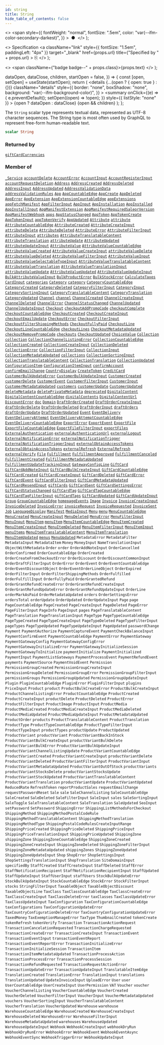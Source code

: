 ```yaml
---
id: string
title: String
hide_table_of_contents: false
---
```


  <>
    <span
      style={{
        fontWeight: "normal",
        fontSize: ".5em",
        color: "var(--ifm-color-secondary-darkest)",
      }}
    >
      &nbsp;●&nbsp;
    </span>
  </>
);

  <>
    Specification
    <a
      className="link"
      style={{ fontSize: "1.5em", paddingLeft: "4px" }}
      target="\_blank"
      href={props.url}
      title={"Specified by " + props.url}
    >
      ⎘
    </a>
  </>
);

  <>
    <span className={"badge badge--" + props.class}>{props.text}</span>
  </>
);


  dataOpen,
  dataClose,
  children,
  startOpen = false,
}) => {
  const [open, setOpen] = useState(startOpen);
  return (
    <details
      {...(open ? { open: true } : {})}
      className="details"
      style={{
        border: "none",
        boxShadow: "none",
        background: "var(--ifm-background-color)",
      }}
    >
      <summary
        onClick={(e) => {
          e.preventDefault();
          setOpen((open) => !open);
        }}
        style={{ listStyle: "none" }}
      >
        {open ? dataOpen : dataClose}
      </summary>
      {open && children}
    </details>
  );
};

The `String` scalar type represents textual data, represented as UTF-8 character sequences. The String type is most often used by GraphQL to represent free-form human-readable text.

```graphql
scalar String
```

### Returned by

[`giftCardCurrencies`](../../../api-reference/gift-cards/queries/gift-card-currencies) <Badge class="secondary" text="query"/>

### Member of

[`_Service`](../../../api-reference/miscellaneous/objects/service) <Badge class="secondary" text="object"/><Bullet />[`accountDelete`](../../../api-reference/users/mutations/account-delete) <Badge class="secondary" text="mutation"/><Bullet />[`AccountError`](../../../api-reference/users/objects/account-error) <Badge class="secondary" text="object"/><Bullet />[`AccountInput`](../../../api-reference/users/inputs/account-input) <Badge class="secondary" text="input"/><Bullet />[`AccountRegisterInput`](../../../api-reference/users/inputs/account-register-input) <Badge class="secondary" text="input"/><Bullet />[`accountRequestDeletion`](../../../api-reference/users/mutations/account-request-deletion) <Badge class="secondary" text="mutation"/><Bullet />[`Address`](../../../api-reference/users/objects/address) <Badge class="secondary" text="object"/><Bullet />[`AddressCreated`](../../../api-reference/users/objects/address-created) <Badge class="secondary" text="object"/><Bullet />[`AddressDeleted`](../../../api-reference/users/objects/address-deleted) <Badge class="secondary" text="object"/><Bullet />[`AddressInput`](../../../api-reference/miscellaneous/inputs/address-input) <Badge class="secondary" text="input"/><Bullet />[`AddressUpdated`](../../../api-reference/users/objects/address-updated) <Badge class="secondary" text="object"/><Bullet />[`AddressValidationData`](../../../api-reference/users/objects/address-validation-data) <Badge class="secondary" text="object"/><Bullet />[`addressValidationRules`](../../../api-reference/users/queries/address-validation-rules) <Badge class="secondary" text="query"/><Bullet />[`App`](../../../api-reference/apps/objects/app) <Badge class="secondary" text="object"/><Bullet />[`AppCountableEdge`](../../../api-reference/apps/objects/app-countable-edge) <Badge class="secondary" text="object"/><Bullet />[`AppCreate`](../../../api-reference/apps/objects/app-create) <Badge class="secondary" text="object"/><Bullet />[`AppDeleted`](../../../api-reference/apps/objects/app-deleted) <Badge class="secondary" text="object"/><Bullet />[`AppError`](../../../api-reference/apps/objects/app-error) <Badge class="secondary" text="object"/><Bullet />[`AppExtension`](../../../api-reference/apps/objects/app-extension) <Badge class="secondary" text="object"/><Bullet />[`AppExtensionCountableEdge`](../../../api-reference/apps/objects/app-extension-countable-edge) <Badge class="secondary" text="object"/><Bullet />[`appExtensions`](../../../api-reference/apps/queries/app-extensions) <Badge class="secondary" text="query"/><Bullet />[`appFetchManifest`](../../../api-reference/apps/mutations/app-fetch-manifest) <Badge class="secondary" text="mutation"/><Bullet />[`AppFilterInput`](../../../api-reference/apps/inputs/app-filter-input) <Badge class="secondary" text="input"/><Bullet />[`AppInput`](../../../api-reference/apps/inputs/app-input) <Badge class="secondary" text="input"/><Bullet />[`AppInstallation`](../../../api-reference/apps/objects/app-installation) <Badge class="secondary" text="object"/><Bullet />[`AppInstalled`](../../../api-reference/apps/objects/app-installed) <Badge class="secondary" text="object"/><Bullet />[`AppInstallInput`](../../../api-reference/apps/inputs/app-install-input) <Badge class="secondary" text="input"/><Bullet />[`AppManifestExtension`](../../../api-reference/apps/objects/app-manifest-extension) <Badge class="secondary" text="object"/><Bullet />[`AppManifestRequiredSaleorVersion`](../../../api-reference/apps/objects/app-manifest-required-saleor-version) <Badge class="secondary" text="object"/><Bullet />[`AppManifestWebhook`](../../../api-reference/apps/objects/app-manifest-webhook) <Badge class="secondary" text="object"/><Bullet />[`apps`](../../../api-reference/apps/queries/apps) <Badge class="secondary" text="query"/><Bullet />[`AppStatusChanged`](../../../api-reference/apps/objects/app-status-changed) <Badge class="secondary" text="object"/><Bullet />[`AppToken`](../../../api-reference/apps/objects/app-token) <Badge class="secondary" text="object"/><Bullet />[`AppTokenCreate`](../../../api-reference/apps/objects/app-token-create) <Badge class="secondary" text="object"/><Bullet />[`AppTokenInput`](../../../api-reference/apps/inputs/app-token-input) <Badge class="secondary" text="input"/><Bullet />[`appTokenVerify`](../../../api-reference/apps/mutations/app-token-verify) <Badge class="secondary" text="mutation"/><Bullet />[`AppUpdated`](../../../api-reference/apps/objects/app-updated) <Badge class="secondary" text="object"/><Bullet />[`Attribute`](../../../api-reference/attributes/objects/attribute) <Badge class="secondary" text="object"/><Bullet />[`attribute`](../../../api-reference/attributes/queries/attribute) <Badge class="secondary" text="query"/><Bullet />[`AttributeCountableEdge`](../../../api-reference/attributes/objects/attribute-countable-edge) <Badge class="secondary" text="object"/><Bullet />[`AttributeCreated`](../../../api-reference/attributes/objects/attribute-created) <Badge class="secondary" text="object"/><Bullet />[`AttributeCreateInput`](../../../api-reference/attributes/inputs/attribute-create-input) <Badge class="secondary" text="input"/><Bullet />[`attributeDelete`](../../../api-reference/attributes/mutations/attribute-delete) <Badge class="secondary" text="mutation"/><Bullet />[`AttributeDeleted`](../../../api-reference/attributes/objects/attribute-deleted) <Badge class="secondary" text="object"/><Bullet />[`AttributeError`](../../../api-reference/attributes/objects/attribute-error) <Badge class="secondary" text="object"/><Bullet />[`AttributeFilterInput`](../../../api-reference/attributes/inputs/attribute-filter-input) <Badge class="secondary" text="input"/><Bullet />[`AttributeInput`](../../../api-reference/attributes/inputs/attribute-input) <Badge class="secondary" text="input"/><Bullet />[`attributes`](../../../api-reference/attributes/queries/attributes) <Badge class="secondary" text="query"/><Bullet />[`AttributeTranslatableContent`](../../../api-reference/attributes/objects/attribute-translatable-content) <Badge class="secondary" text="object"/><Bullet />[`AttributeTranslation`](../../../api-reference/attributes/objects/attribute-translation) <Badge class="secondary" text="object"/><Bullet />[`attributeUpdate`](../../../api-reference/attributes/mutations/attribute-update) <Badge class="secondary" text="mutation"/><Bullet />[`AttributeUpdated`](../../../api-reference/attributes/objects/attribute-updated) <Badge class="secondary" text="object"/><Bullet />[`AttributeUpdateInput`](../../../api-reference/attributes/inputs/attribute-update-input) <Badge class="secondary" text="input"/><Bullet />[`AttributeValue`](../../../api-reference/attributes/objects/attribute-value) <Badge class="secondary" text="object"/><Bullet />[`AttributeValueCountableEdge`](../../../api-reference/attributes/objects/attribute-value-countable-edge) <Badge class="secondary" text="object"/><Bullet />[`AttributeValueCreated`](../../../api-reference/attributes/objects/attribute-value-created) <Badge class="secondary" text="object"/><Bullet />[`AttributeValueCreateInput`](../../../api-reference/attributes/inputs/attribute-value-create-input) <Badge class="secondary" text="input"/><Bullet />[`attributeValueDelete`](../../../api-reference/attributes/mutations/attribute-value-delete) <Badge class="secondary" text="mutation"/><Bullet />[`AttributeValueDeleted`](../../../api-reference/attributes/objects/attribute-value-deleted) <Badge class="secondary" text="object"/><Bullet />[`AttributeValueFilterInput`](../../../api-reference/attributes/inputs/attribute-value-filter-input) <Badge class="secondary" text="input"/><Bullet />[`AttributeValueInput`](../../../api-reference/attributes/inputs/attribute-value-input) <Badge class="secondary" text="input"/><Bullet />[`AttributeValueSelectableTypeInput`](../../../api-reference/attributes/inputs/attribute-value-selectable-type-input) <Badge class="secondary" text="input"/><Bullet />[`AttributeValueTranslatableContent`](../../../api-reference/attributes/objects/attribute-value-translatable-content) <Badge class="secondary" text="object"/><Bullet />[`AttributeValueTranslation`](../../../api-reference/attributes/objects/attribute-value-translation) <Badge class="secondary" text="object"/><Bullet />[`AttributeValueTranslationInput`](../../../api-reference/miscellaneous/inputs/attribute-value-translation-input) <Badge class="secondary" text="input"/><Bullet />[`attributeValueUpdate`](../../../api-reference/attributes/mutations/attribute-value-update) <Badge class="secondary" text="mutation"/><Bullet />[`AttributeValueUpdated`](../../../api-reference/attributes/objects/attribute-value-updated) <Badge class="secondary" text="object"/><Bullet />[`AttributeValueUpdateInput`](../../../api-reference/attributes/inputs/attribute-value-update-input) <Badge class="secondary" text="input"/><Bullet />[`BulkAttributeValueInput`](../../../api-reference/products/inputs/bulk-attribute-value-input) <Badge class="secondary" text="input"/><Bullet />[`BulkProductError`](../../../api-reference/products/objects/bulk-product-error) <Badge class="secondary" text="object"/><Bullet />[`BulkStockError`](../../../api-reference/products/objects/bulk-stock-error) <Badge class="secondary" text="object"/><Bullet />[`CalculateTaxes`](../../../api-reference/taxes/objects/calculate-taxes) <Badge class="secondary" text="object"/><Bullet />[`CardInput`](../../../api-reference/miscellaneous/inputs/card-input) <Badge class="secondary" text="input"/><Bullet />[`categories`](../../../api-reference/products/queries/categories) <Badge class="secondary" text="query"/><Bullet />[`Category`](../../../api-reference/products/objects/category) <Badge class="secondary" text="object"/><Bullet />[`category`](../../../api-reference/products/queries/category) <Badge class="secondary" text="query"/><Bullet />[`CategoryCountableEdge`](../../../api-reference/products/objects/category-countable-edge) <Badge class="secondary" text="object"/><Bullet />[`CategoryCreated`](../../../api-reference/products/objects/category-created) <Badge class="secondary" text="object"/><Bullet />[`CategoryDeleted`](../../../api-reference/products/objects/category-deleted) <Badge class="secondary" text="object"/><Bullet />[`CategoryFilterInput`](../../../api-reference/products/inputs/category-filter-input) <Badge class="secondary" text="input"/><Bullet />[`CategoryInput`](../../../api-reference/products/inputs/category-input) <Badge class="secondary" text="input"/><Bullet />[`CategorySortingInput`](../../../api-reference/products/inputs/category-sorting-input) <Badge class="secondary" text="input"/><Bullet />[`CategoryTranslatableContent`](../../../api-reference/products/objects/category-translatable-content) <Badge class="secondary" text="object"/><Bullet />[`CategoryTranslation`](../../../api-reference/products/objects/category-translation) <Badge class="secondary" text="object"/><Bullet />[`CategoryUpdated`](../../../api-reference/products/objects/category-updated) <Badge class="secondary" text="object"/><Bullet />[`Channel`](../../../api-reference/channels/objects/channel) <Badge class="secondary" text="object"/><Bullet />[`channel`](../../../api-reference/channels/queries/channel) <Badge class="secondary" text="query"/><Bullet />[`ChannelCreated`](../../../api-reference/channels/objects/channel-created) <Badge class="secondary" text="object"/><Bullet />[`ChannelCreateInput`](../../../api-reference/channels/inputs/channel-create-input) <Badge class="secondary" text="input"/><Bullet />[`ChannelDeleted`](../../../api-reference/channels/objects/channel-deleted) <Badge class="secondary" text="object"/><Bullet />[`ChannelError`](../../../api-reference/channels/objects/channel-error) <Badge class="secondary" text="object"/><Bullet />[`ChannelStatusChanged`](../../../api-reference/channels/objects/channel-status-changed) <Badge class="secondary" text="object"/><Bullet />[`ChannelUpdated`](../../../api-reference/channels/objects/channel-updated) <Badge class="secondary" text="object"/><Bullet />[`ChannelUpdateInput`](../../../api-reference/channels/inputs/channel-update-input) <Badge class="secondary" text="input"/><Bullet />[`Checkout`](../../../api-reference/checkout/objects/checkout) <Badge class="secondary" text="object"/><Bullet />[`checkoutAddPromoCode`](../../../api-reference/checkout/mutations/checkout-add-promo-code) <Badge class="secondary" text="mutation"/><Bullet />[`checkoutComplete`](../../../api-reference/checkout/mutations/checkout-complete) <Badge class="secondary" text="mutation"/><Bullet />[`CheckoutCountableEdge`](../../../api-reference/checkout/objects/checkout-countable-edge) <Badge class="secondary" text="object"/><Bullet />[`CheckoutCreated`](../../../api-reference/checkout/objects/checkout-created) <Badge class="secondary" text="object"/><Bullet />[`CheckoutCreateInput`](../../../api-reference/checkout/inputs/checkout-create-input) <Badge class="secondary" text="input"/><Bullet />[`checkoutEmailUpdate`](../../../api-reference/checkout/mutations/checkout-email-update) <Badge class="secondary" text="mutation"/><Bullet />[`CheckoutError`](../../../api-reference/checkout/objects/checkout-error) <Badge class="secondary" text="object"/><Bullet />[`CheckoutFilterInput`](../../../api-reference/checkout/inputs/checkout-filter-input) <Badge class="secondary" text="input"/><Bullet />[`CheckoutFilterShippingMethods`](../../../api-reference/checkout/objects/checkout-filter-shipping-methods) <Badge class="secondary" text="object"/><Bullet />[`CheckoutFullyPaid`](../../../api-reference/checkout/objects/checkout-fully-paid) <Badge class="secondary" text="object"/><Bullet />[`CheckoutLine`](../../../api-reference/checkout/objects/checkout-line) <Badge class="secondary" text="object"/><Bullet />[`CheckoutLineCountableEdge`](../../../api-reference/checkout/objects/checkout-line-countable-edge) <Badge class="secondary" text="object"/><Bullet />[`checkoutLines`](../../../api-reference/checkout/queries/checkout-lines) <Badge class="secondary" text="query"/><Bullet />[`CheckoutMetadataUpdated`](../../../api-reference/checkout/objects/checkout-metadata-updated) <Badge class="secondary" text="object"/><Bullet />[`checkoutRemovePromoCode`](../../../api-reference/checkout/mutations/checkout-remove-promo-code) <Badge class="secondary" text="mutation"/><Bullet />[`checkouts`](../../../api-reference/checkout/queries/checkouts) <Badge class="secondary" text="query"/><Bullet />[`CheckoutUpdated`](../../../api-reference/checkout/objects/checkout-updated) <Badge class="secondary" text="object"/><Bullet />[`ChoiceValue`](../../../api-reference/miscellaneous/objects/choice-value) <Badge class="secondary" text="object"/><Bullet />[`Collection`](../../../api-reference/products/objects/collection) <Badge class="secondary" text="object"/><Bullet />[`collection`](../../../api-reference/products/queries/collection) <Badge class="secondary" text="query"/><Bullet />[`CollectionChannelListingError`](../../../api-reference/products/objects/collection-channel-listing-error) <Badge class="secondary" text="object"/><Bullet />[`CollectionCountableEdge`](../../../api-reference/products/objects/collection-countable-edge) <Badge class="secondary" text="object"/><Bullet />[`CollectionCreated`](../../../api-reference/products/objects/collection-created) <Badge class="secondary" text="object"/><Bullet />[`CollectionCreateInput`](../../../api-reference/products/inputs/collection-create-input) <Badge class="secondary" text="input"/><Bullet />[`CollectionDeleted`](../../../api-reference/products/objects/collection-deleted) <Badge class="secondary" text="object"/><Bullet />[`CollectionError`](../../../api-reference/products/objects/collection-error) <Badge class="secondary" text="object"/><Bullet />[`CollectionFilterInput`](../../../api-reference/products/inputs/collection-filter-input) <Badge class="secondary" text="input"/><Bullet />[`CollectionInput`](../../../api-reference/products/inputs/collection-input) <Badge class="secondary" text="input"/><Bullet />[`CollectionMetadataUpdated`](../../../api-reference/products/objects/collection-metadata-updated) <Badge class="secondary" text="object"/><Bullet />[`collections`](../../../api-reference/products/queries/collections) <Badge class="secondary" text="query"/><Bullet />[`CollectionSortingInput`](../../../api-reference/products/inputs/collection-sorting-input) <Badge class="secondary" text="input"/><Bullet />[`CollectionTranslatableContent`](../../../api-reference/products/objects/collection-translatable-content) <Badge class="secondary" text="object"/><Bullet />[`CollectionTranslation`](../../../api-reference/products/objects/collection-translation) <Badge class="secondary" text="object"/><Bullet />[`CollectionUpdated`](../../../api-reference/products/objects/collection-updated) <Badge class="secondary" text="object"/><Bullet />[`ConfigurationItem`](../../../api-reference/miscellaneous/objects/configuration-item) <Badge class="secondary" text="object"/><Bullet />[`ConfigurationItemInput`](../../../api-reference/miscellaneous/inputs/configuration-item-input) <Badge class="secondary" text="input"/><Bullet />[`confirmAccount`](../../../api-reference/users/mutations/confirm-account) <Badge class="secondary" text="mutation"/><Bullet />[`confirmEmailChange`](../../../api-reference/users/mutations/confirm-email-change) <Badge class="secondary" text="mutation"/><Bullet />[`CountryDisplay`](../../../api-reference/miscellaneous/objects/country-display) <Badge class="secondary" text="object"/><Bullet />[`CreateToken`](../../../api-reference/authentication/objects/create-token) <Badge class="secondary" text="object"/><Bullet />[`CreditCard`](../../../api-reference/payments/objects/credit-card) <Badge class="secondary" text="object"/><Bullet />[`CustomerBulkUpdateError`](../../../api-reference/users/objects/customer-bulk-update-error) <Badge class="secondary" text="object"/><Bullet />[`CustomerBulkUpdateInput`](../../../api-reference/users/inputs/customer-bulk-update-input) <Badge class="secondary" text="input"/><Bullet />[`CustomerCreated`](../../../api-reference/users/objects/customer-created) <Badge class="secondary" text="object"/><Bullet />[`customerDelete`](../../../api-reference/users/mutations/customer-delete) <Badge class="secondary" text="mutation"/><Bullet />[`CustomerEvent`](../../../api-reference/users/objects/customer-event) <Badge class="secondary" text="object"/><Bullet />[`CustomerFilterInput`](../../../api-reference/users/inputs/customer-filter-input) <Badge class="secondary" text="input"/><Bullet />[`CustomerInput`](../../../api-reference/users/inputs/customer-input) <Badge class="secondary" text="input"/><Bullet />[`CustomerMetadataUpdated`](../../../api-reference/users/objects/customer-metadata-updated) <Badge class="secondary" text="object"/><Bullet />[`customers`](../../../api-reference/users/queries/customers) <Badge class="secondary" text="query"/><Bullet />[`customerUpdate`](../../../api-reference/users/mutations/customer-update) <Badge class="secondary" text="mutation"/><Bullet />[`CustomerUpdated`](../../../api-reference/users/objects/customer-updated) <Badge class="secondary" text="object"/><Bullet />[`deleteMetadata`](../../../api-reference/miscellaneous/mutations/delete-metadata) <Badge class="secondary" text="mutation"/><Bullet />[`deletePrivateMetadata`](../../../api-reference/miscellaneous/mutations/delete-private-metadata) <Badge class="secondary" text="mutation"/><Bullet />[`deprecated`](../../../api-reference/miscellaneous/directives/deprecated) <Badge class="secondary" text="directive"/><Bullet />[`DigitalContent`](../../../api-reference/products/objects/digital-content) <Badge class="secondary" text="object"/><Bullet />[`DigitalContentCountableEdge`](../../../api-reference/products/objects/digital-content-countable-edge) <Badge class="secondary" text="object"/><Bullet />[`digitalContents`](../../../api-reference/products/queries/digital-contents) <Badge class="secondary" text="query"/><Bullet />[`DigitalContentUrl`](../../../api-reference/products/objects/digital-content-url) <Badge class="secondary" text="object"/><Bullet />[`DiscountError`](../../../api-reference/discounts/objects/discount-error) <Badge class="secondary" text="object"/><Bullet />[`doc`](../../../api-reference/miscellaneous/directives/doc) <Badge class="secondary" text="directive"/><Bullet />[`Domain`](../../../api-reference/miscellaneous/objects/domain) <Badge class="secondary" text="object"/><Bullet />[`DraftOrderCreated`](../../../api-reference/orders/objects/draft-order-created) <Badge class="secondary" text="object"/><Bullet />[`DraftOrderCreateInput`](../../../api-reference/orders/inputs/draft-order-create-input) <Badge class="secondary" text="input"/><Bullet />[`draftOrderDelete`](../../../api-reference/orders/mutations/draft-order-delete) <Badge class="secondary" text="mutation"/><Bullet />[`DraftOrderDeleted`](../../../api-reference/orders/objects/draft-order-deleted) <Badge class="secondary" text="object"/><Bullet />[`DraftOrderInput`](../../../api-reference/orders/inputs/draft-order-input) <Badge class="secondary" text="input"/><Bullet />[`draftOrders`](../../../api-reference/orders/queries/draft-orders) <Badge class="secondary" text="query"/><Bullet />[`draftOrderUpdate`](../../../api-reference/orders/mutations/draft-order-update) <Badge class="secondary" text="mutation"/><Bullet />[`DraftOrderUpdated`](../../../api-reference/orders/objects/draft-order-updated) <Badge class="secondary" text="object"/><Bullet />[`Event`](../../../api-reference/miscellaneous/interfaces/event) <Badge class="secondary" text="interface"/><Bullet />[`EventDelivery`](../../../api-reference/miscellaneous/objects/event-delivery) <Badge class="secondary" text="object"/><Bullet />[`EventDeliveryAttempt`](../../../api-reference/webhooks/objects/event-delivery-attempt) <Badge class="secondary" text="object"/><Bullet />[`EventDeliveryAttemptCountableEdge`](../../../api-reference/miscellaneous/objects/event-delivery-attempt-countable-edge) <Badge class="secondary" text="object"/><Bullet />[`EventDeliveryCountableEdge`](../../../api-reference/miscellaneous/objects/event-delivery-countable-edge) <Badge class="secondary" text="object"/><Bullet />[`ExportError`](../../../api-reference/miscellaneous/objects/export-error) <Badge class="secondary" text="object"/><Bullet />[`ExportEvent`](../../../api-reference/miscellaneous/objects/export-event) <Badge class="secondary" text="object"/><Bullet />[`ExportFile`](../../../api-reference/miscellaneous/objects/export-file) <Badge class="secondary" text="object"/><Bullet />[`ExportFileCountableEdge`](../../../api-reference/miscellaneous/objects/export-file-countable-edge) <Badge class="secondary" text="object"/><Bullet />[`ExportFileFilterInput`](../../../api-reference/miscellaneous/inputs/export-file-filter-input) <Badge class="secondary" text="input"/><Bullet />[`exportFiles`](../../../api-reference/miscellaneous/queries/export-files) <Badge class="secondary" text="query"/><Bullet />[`ExternalAuthentication`](../../../api-reference/authentication/objects/external-authentication) <Badge class="secondary" text="object"/><Bullet />[`externalAuthenticationUrl`](../../../api-reference/authentication/mutations/external-authentication-url) <Badge class="secondary" text="mutation"/><Bullet />[`externalLogout`](../../../api-reference/authentication/mutations/external-logout) <Badge class="secondary" text="mutation"/><Bullet />[`ExternalNotificationError`](../../../api-reference/miscellaneous/objects/external-notification-error) <Badge class="secondary" text="object"/><Bullet />[`externalNotificationTrigger`](../../../api-reference/miscellaneous/mutations/external-notification-trigger) <Badge class="secondary" text="mutation"/><Bullet />[`ExternalNotificationTriggerInput`](../../../api-reference/miscellaneous/inputs/external-notification-trigger-input) <Badge class="secondary" text="input"/><Bullet />[`externalObtainAccessTokens`](../../../api-reference/authentication/mutations/external-obtain-access-tokens) <Badge class="secondary" text="mutation"/><Bullet />[`ExternalObtainAccessTokens`](../../../api-reference/authentication/objects/external-obtain-access-tokens) <Badge class="secondary" text="object"/><Bullet />[`externalRefresh`](../../../api-reference/authentication/mutations/external-refresh) <Badge class="secondary" text="mutation"/><Bullet />[`ExternalRefresh`](../../../api-reference/authentication/objects/external-refresh) <Badge class="secondary" text="object"/><Bullet />[`externalVerify`](../../../api-reference/authentication/mutations/external-verify) <Badge class="secondary" text="mutation"/><Bullet />[`File`](../../../api-reference/miscellaneous/objects/file) <Badge class="secondary" text="object"/><Bullet />[`Fulfillment`](../../../api-reference/orders/objects/fulfillment) <Badge class="secondary" text="object"/><Bullet />[`FulfillmentApproved`](../../../api-reference/orders/objects/fulfillment-approved) <Badge class="secondary" text="object"/><Bullet />[`FulfillmentCanceled`](../../../api-reference/orders/objects/fulfillment-canceled) <Badge class="secondary" text="object"/><Bullet />[`FulfillmentCreated`](../../../api-reference/orders/objects/fulfillment-created) <Badge class="secondary" text="object"/><Bullet />[`FulfillmentMetadataUpdated`](../../../api-reference/orders/objects/fulfillment-metadata-updated) <Badge class="secondary" text="object"/><Bullet />[`FulfillmentUpdateTrackingInput`](../../../api-reference/orders/inputs/fulfillment-update-tracking-input) <Badge class="secondary" text="input"/><Bullet />[`GatewayConfigLine`](../../../api-reference/payments/objects/gateway-config-line) <Badge class="secondary" text="object"/><Bullet />[`GiftCard`](../../../api-reference/gift-cards/objects/gift-card) <Badge class="secondary" text="object"/><Bullet />[`GiftCardAddNoteInput`](../../../api-reference/gift-cards/inputs/gift-card-add-note-input) <Badge class="secondary" text="input"/><Bullet />[`GiftCardBulkCreateInput`](../../../api-reference/gift-cards/inputs/gift-card-bulk-create-input) <Badge class="secondary" text="input"/><Bullet />[`GiftCardCountableEdge`](../../../api-reference/gift-cards/objects/gift-card-countable-edge) <Badge class="secondary" text="object"/><Bullet />[`GiftCardCreated`](../../../api-reference/gift-cards/objects/gift-card-created) <Badge class="secondary" text="object"/><Bullet />[`GiftCardCreateInput`](../../../api-reference/gift-cards/inputs/gift-card-create-input) <Badge class="secondary" text="input"/><Bullet />[`GiftCardDeleted`](../../../api-reference/gift-cards/objects/gift-card-deleted) <Badge class="secondary" text="object"/><Bullet />[`GiftCardError`](../../../api-reference/gift-cards/objects/gift-card-error) <Badge class="secondary" text="object"/><Bullet />[`GiftCardEvent`](../../../api-reference/gift-cards/objects/gift-card-event) <Badge class="secondary" text="object"/><Bullet />[`GiftCardFilterInput`](../../../api-reference/gift-cards/inputs/gift-card-filter-input) <Badge class="secondary" text="input"/><Bullet />[`GiftCardMetadataUpdated`](../../../api-reference/gift-cards/objects/gift-card-metadata-updated) <Badge class="secondary" text="object"/><Bullet />[`GiftCardResendInput`](../../../api-reference/gift-cards/inputs/gift-card-resend-input) <Badge class="secondary" text="input"/><Bullet />[`giftCards`](../../../api-reference/gift-cards/queries/gift-cards) <Badge class="secondary" text="query"/><Bullet />[`GiftCardSent`](../../../api-reference/gift-cards/objects/gift-card-sent) <Badge class="secondary" text="object"/><Bullet />[`GiftCardSettingsError`](../../../api-reference/gift-cards/objects/gift-card-settings-error) <Badge class="secondary" text="object"/><Bullet />[`GiftCardStatusChanged`](../../../api-reference/gift-cards/objects/gift-card-status-changed) <Badge class="secondary" text="object"/><Bullet />[`GiftCardTag`](../../../api-reference/gift-cards/objects/gift-card-tag) <Badge class="secondary" text="object"/><Bullet />[`GiftCardTagCountableEdge`](../../../api-reference/gift-cards/objects/gift-card-tag-countable-edge) <Badge class="secondary" text="object"/><Bullet />[`GiftCardTagFilterInput`](../../../api-reference/gift-cards/inputs/gift-card-tag-filter-input) <Badge class="secondary" text="input"/><Bullet />[`giftCardTags`](../../../api-reference/gift-cards/queries/gift-card-tags) <Badge class="secondary" text="query"/><Bullet />[`GiftCardUpdated`](../../../api-reference/gift-cards/objects/gift-card-updated) <Badge class="secondary" text="object"/><Bullet />[`GiftCardUpdateInput`](../../../api-reference/gift-cards/inputs/gift-card-update-input) <Badge class="secondary" text="input"/><Bullet />[`Group`](../../../api-reference/users/objects/group) <Badge class="secondary" text="object"/><Bullet />[`GroupCountableEdge`](../../../api-reference/users/objects/group-countable-edge) <Badge class="secondary" text="object"/><Bullet />[`homepageEvents`](../../../api-reference/orders/queries/homepage-events) <Badge class="secondary" text="query"/><Bullet />[`Image`](../../../api-reference/miscellaneous/objects/image) <Badge class="secondary" text="object"/><Bullet />[`Invoice`](../../../api-reference/orders/objects/invoice) <Badge class="secondary" text="object"/><Bullet />[`InvoiceCreateInput`](../../../api-reference/orders/inputs/invoice-create-input) <Badge class="secondary" text="input"/><Bullet />[`InvoiceDeleted`](../../../api-reference/orders/objects/invoice-deleted) <Badge class="secondary" text="object"/><Bullet />[`InvoiceError`](../../../api-reference/orders/objects/invoice-error) <Badge class="secondary" text="object"/><Bullet />[`invoiceRequest`](../../../api-reference/orders/mutations/invoice-request) <Badge class="secondary" text="mutation"/><Bullet />[`InvoiceRequested`](../../../api-reference/orders/objects/invoice-requested) <Badge class="secondary" text="object"/><Bullet />[`InvoiceSent`](../../../api-reference/orders/objects/invoice-sent) <Badge class="secondary" text="object"/><Bullet />[`Job`](../../../api-reference/miscellaneous/interfaces/job) <Badge class="secondary" text="interface"/><Bullet />[`LanguageDisplay`](../../../api-reference/miscellaneous/objects/language-display) <Badge class="secondary" text="object"/><Bullet />[`Manifest`](../../../api-reference/apps/objects/manifest) <Badge class="secondary" text="object"/><Bullet />[`MediaInput`](../../../api-reference/miscellaneous/inputs/media-input) <Badge class="secondary" text="input"/><Bullet />[`Menu`](../../../api-reference/menu/objects/menu) <Badge class="secondary" text="object"/><Bullet />[`menu`](../../../api-reference/menu/queries/menu) <Badge class="secondary" text="query"/><Bullet />[`MenuCountableEdge`](../../../api-reference/menu/objects/menu-countable-edge) <Badge class="secondary" text="object"/><Bullet />[`MenuCreated`](../../../api-reference/menu/objects/menu-created) <Badge class="secondary" text="object"/><Bullet />[`MenuCreateInput`](../../../api-reference/miscellaneous/inputs/menu-create-input) <Badge class="secondary" text="input"/><Bullet />[`MenuDeleted`](../../../api-reference/menu/objects/menu-deleted) <Badge class="secondary" text="object"/><Bullet />[`MenuError`](../../../api-reference/menu/objects/menu-error) <Badge class="secondary" text="object"/><Bullet />[`MenuFilterInput`](../../../api-reference/miscellaneous/inputs/menu-filter-input) <Badge class="secondary" text="input"/><Bullet />[`MenuInput`](../../../api-reference/miscellaneous/inputs/menu-input) <Badge class="secondary" text="input"/><Bullet />[`MenuItem`](../../../api-reference/menu/objects/menu-item) <Badge class="secondary" text="object"/><Bullet />[`menuItem`](../../../api-reference/menu/queries/menu-item) <Badge class="secondary" text="query"/><Bullet />[`MenuItemCountableEdge`](../../../api-reference/menu/objects/menu-item-countable-edge) <Badge class="secondary" text="object"/><Bullet />[`MenuItemCreated`](../../../api-reference/menu/objects/menu-item-created) <Badge class="secondary" text="object"/><Bullet />[`MenuItemCreateInput`](../../../api-reference/miscellaneous/inputs/menu-item-create-input) <Badge class="secondary" text="input"/><Bullet />[`MenuItemDeleted`](../../../api-reference/menu/objects/menu-item-deleted) <Badge class="secondary" text="object"/><Bullet />[`MenuItemFilterInput`](../../../api-reference/miscellaneous/inputs/menu-item-filter-input) <Badge class="secondary" text="input"/><Bullet />[`MenuItemInput`](../../../api-reference/miscellaneous/inputs/menu-item-input) <Badge class="secondary" text="input"/><Bullet />[`menuItems`](../../../api-reference/menu/queries/menu-items) <Badge class="secondary" text="query"/><Bullet />[`MenuItemTranslatableContent`](../../../api-reference/menu/objects/menu-item-translatable-content) <Badge class="secondary" text="object"/><Bullet />[`MenuItemTranslation`](../../../api-reference/menu/objects/menu-item-translation) <Badge class="secondary" text="object"/><Bullet />[`MenuItemUpdated`](../../../api-reference/menu/objects/menu-item-updated) <Badge class="secondary" text="object"/><Bullet />[`menus`](../../../api-reference/menu/queries/menus) <Badge class="secondary" text="query"/><Bullet />[`MenuUpdated`](../../../api-reference/menu/objects/menu-updated) <Badge class="secondary" text="object"/><Bullet />[`MetadataError`](../../../api-reference/miscellaneous/objects/metadata-error) <Badge class="secondary" text="object"/><Bullet />[`MetadataFilter`](../../../api-reference/miscellaneous/inputs/metadata-filter) <Badge class="secondary" text="input"/><Bullet />[`MetadataInput`](../../../api-reference/miscellaneous/inputs/metadata-input) <Badge class="secondary" text="input"/><Bullet />[`MetadataItem`](../../../api-reference/miscellaneous/objects/metadata-item) <Badge class="secondary" text="object"/><Bullet />[`Money`](../../../api-reference/miscellaneous/objects/money) <Badge class="secondary" text="object"/><Bullet />[`MoneyInput`](../../../api-reference/miscellaneous/inputs/money-input) <Badge class="secondary" text="input"/><Bullet />[`NameTranslationInput`](../../../api-reference/miscellaneous/inputs/name-translation-input) <Badge class="secondary" text="input"/><Bullet />[`ObjectWithMetadata`](../../../api-reference/miscellaneous/interfaces/object-with-metadata) <Badge class="secondary" text="interface"/><Bullet />[`Order`](../../../api-reference/orders/objects/order) <Badge class="secondary" text="object"/><Bullet />[`order`](../../../api-reference/orders/queries/order) <Badge class="secondary" text="query"/><Bullet />[`OrderAddNoteInput`](../../../api-reference/orders/inputs/order-add-note-input) <Badge class="secondary" text="input"/><Bullet />[`OrderCancelled`](../../../api-reference/orders/objects/order-cancelled) <Badge class="secondary" text="object"/><Bullet />[`OrderConfirmed`](../../../api-reference/orders/objects/order-confirmed) <Badge class="secondary" text="object"/><Bullet />[`OrderCountableEdge`](../../../api-reference/orders/objects/order-countable-edge) <Badge class="secondary" text="object"/><Bullet />[`OrderCreated`](../../../api-reference/orders/objects/order-created) <Badge class="secondary" text="object"/><Bullet />[`OrderCreateFromCheckoutError`](../../../api-reference/checkout/objects/order-create-from-checkout-error) <Badge class="secondary" text="object"/><Bullet />[`OrderDiscount`](../../../api-reference/discounts/objects/order-discount) <Badge class="secondary" text="object"/><Bullet />[`OrderDiscountCommonInput`](../../../api-reference/orders/inputs/order-discount-common-input) <Badge class="secondary" text="input"/><Bullet />[`OrderDraftFilterInput`](../../../api-reference/orders/inputs/order-draft-filter-input) <Badge class="secondary" text="input"/><Bullet />[`OrderError`](../../../api-reference/orders/objects/order-error) <Badge class="secondary" text="object"/><Bullet />[`OrderEvent`](../../../api-reference/orders/objects/order-event) <Badge class="secondary" text="object"/><Bullet />[`OrderEventCountableEdge`](../../../api-reference/orders/objects/order-event-countable-edge) <Badge class="secondary" text="object"/><Bullet />[`OrderEventDiscountObject`](../../../api-reference/orders/objects/order-event-discount-object) <Badge class="secondary" text="object"/><Bullet />[`OrderEventOrderLineObject`](../../../api-reference/orders/objects/order-event-order-line-object) <Badge class="secondary" text="object"/><Bullet />[`OrderExpired`](../../../api-reference/orders/objects/order-expired) <Badge class="secondary" text="object"/><Bullet />[`OrderFilterInput`](../../../api-reference/orders/inputs/order-filter-input) <Badge class="secondary" text="input"/><Bullet />[`OrderFilterShippingMethods`](../../../api-reference/orders/objects/order-filter-shipping-methods) <Badge class="secondary" text="object"/><Bullet />[`OrderFulfilled`](../../../api-reference/orders/objects/order-fulfilled) <Badge class="secondary" text="object"/><Bullet />[`OrderFulfillInput`](../../../api-reference/orders/inputs/order-fulfill-input) <Badge class="secondary" text="input"/><Bullet />[`OrderFullyPaid`](../../../api-reference/orders/objects/order-fully-paid) <Badge class="secondary" text="object"/><Bullet />[`OrderGrantedRefund`](../../../api-reference/orders/objects/order-granted-refund) <Badge class="secondary" text="object"/><Bullet />[`OrderGrantRefundCreateError`](../../../api-reference/orders/objects/order-grant-refund-create-error) <Badge class="secondary" text="object"/><Bullet />[`OrderGrantRefundCreateInput`](../../../api-reference/orders/inputs/order-grant-refund-create-input) <Badge class="secondary" text="input"/><Bullet />[`OrderGrantRefundUpdateError`](../../../api-reference/orders/objects/order-grant-refund-update-error) <Badge class="secondary" text="object"/><Bullet />[`OrderGrantRefundUpdateInput`](../../../api-reference/orders/inputs/order-grant-refund-update-input) <Badge class="secondary" text="input"/><Bullet />[`OrderLine`](../../../api-reference/orders/objects/order-line) <Badge class="secondary" text="object"/><Bullet />[`orderMarkAsPaid`](../../../api-reference/orders/mutations/order-mark-as-paid) <Badge class="secondary" text="mutation"/><Bullet />[`OrderMetadataUpdated`](../../../api-reference/orders/objects/order-metadata-updated) <Badge class="secondary" text="object"/><Bullet />[`orders`](../../../api-reference/orders/queries/orders) <Badge class="secondary" text="query"/><Bullet />[`OrderSettingsError`](../../../api-reference/orders/objects/order-settings-error) <Badge class="secondary" text="object"/><Bullet />[`ordersTotal`](../../../api-reference/orders/queries/orders-total) <Badge class="secondary" text="query"/><Bullet />[`orderUpdate`](../../../api-reference/orders/mutations/order-update) <Badge class="secondary" text="mutation"/><Bullet />[`OrderUpdated`](../../../api-reference/orders/objects/order-updated) <Badge class="secondary" text="object"/><Bullet />[`OrderUpdateInput`](../../../api-reference/orders/inputs/order-update-input) <Badge class="secondary" text="input"/><Bullet />[`Page`](../../../api-reference/pages/objects/page) <Badge class="secondary" text="object"/><Bullet />[`page`](../../../api-reference/pages/queries/page) <Badge class="secondary" text="query"/><Bullet />[`PageCountableEdge`](../../../api-reference/pages/objects/page-countable-edge) <Badge class="secondary" text="object"/><Bullet />[`PageCreated`](../../../api-reference/pages/objects/page-created) <Badge class="secondary" text="object"/><Bullet />[`PageCreateInput`](../../../api-reference/pages/inputs/page-create-input) <Badge class="secondary" text="input"/><Bullet />[`PageDeleted`](../../../api-reference/pages/objects/page-deleted) <Badge class="secondary" text="object"/><Bullet />[`PageError`](../../../api-reference/pages/objects/page-error) <Badge class="secondary" text="object"/><Bullet />[`PageFilterInput`](../../../api-reference/pages/inputs/page-filter-input) <Badge class="secondary" text="input"/><Bullet />[`PageInfo`](../../../api-reference/miscellaneous/objects/page-info) <Badge class="secondary" text="object"/><Bullet />[`PageInput`](../../../api-reference/pages/inputs/page-input) <Badge class="secondary" text="input"/><Bullet />[`pages`](../../../api-reference/pages/queries/pages) <Badge class="secondary" text="query"/><Bullet />[`PageTranslatableContent`](../../../api-reference/pages/objects/page-translatable-content) <Badge class="secondary" text="object"/><Bullet />[`PageTranslation`](../../../api-reference/pages/objects/page-translation) <Badge class="secondary" text="object"/><Bullet />[`PageTranslationInput`](../../../api-reference/miscellaneous/inputs/page-translation-input) <Badge class="secondary" text="input"/><Bullet />[`PageType`](../../../api-reference/pages/objects/page-type) <Badge class="secondary" text="object"/><Bullet />[`PageTypeCountableEdge`](../../../api-reference/pages/objects/page-type-countable-edge) <Badge class="secondary" text="object"/><Bullet />[`PageTypeCreated`](../../../api-reference/pages/objects/page-type-created) <Badge class="secondary" text="object"/><Bullet />[`PageTypeCreateInput`](../../../api-reference/pages/inputs/page-type-create-input) <Badge class="secondary" text="input"/><Bullet />[`PageTypeDeleted`](../../../api-reference/pages/objects/page-type-deleted) <Badge class="secondary" text="object"/><Bullet />[`PageTypeFilterInput`](../../../api-reference/pages/inputs/page-type-filter-input) <Badge class="secondary" text="input"/><Bullet />[`pageTypes`](../../../api-reference/pages/queries/page-types) <Badge class="secondary" text="query"/><Bullet />[`PageTypeUpdated`](../../../api-reference/pages/objects/page-type-updated) <Badge class="secondary" text="object"/><Bullet />[`PageTypeUpdateInput`](../../../api-reference/pages/inputs/page-type-update-input) <Badge class="secondary" text="input"/><Bullet />[`PageUpdated`](../../../api-reference/pages/objects/page-updated) <Badge class="secondary" text="object"/><Bullet />[`passwordChange`](../../../api-reference/users/mutations/password-change) <Badge class="secondary" text="mutation"/><Bullet />[`Payment`](../../../api-reference/payments/objects/payment) <Badge class="secondary" text="object"/><Bullet />[`PaymentAuthorize`](../../../api-reference/payments/objects/payment-authorize) <Badge class="secondary" text="object"/><Bullet />[`PaymentCaptureEvent`](../../../api-reference/payments/objects/payment-capture-event) <Badge class="secondary" text="object"/><Bullet />[`PaymentCheckBalanceInput`](../../../api-reference/payments/inputs/payment-check-balance-input) <Badge class="secondary" text="input"/><Bullet />[`PaymentConfirmEvent`](../../../api-reference/payments/objects/payment-confirm-event) <Badge class="secondary" text="object"/><Bullet />[`PaymentCountableEdge`](../../../api-reference/payments/objects/payment-countable-edge) <Badge class="secondary" text="object"/><Bullet />[`PaymentError`](../../../api-reference/payments/objects/payment-error) <Badge class="secondary" text="object"/><Bullet />[`PaymentGateway`](../../../api-reference/payments/objects/payment-gateway) <Badge class="secondary" text="object"/><Bullet />[`PaymentGatewayConfig`](../../../api-reference/payments/objects/payment-gateway-config) <Badge class="secondary" text="object"/><Bullet />[`PaymentGatewayConfigError`](../../../api-reference/payments/objects/payment-gateway-config-error) <Badge class="secondary" text="object"/><Bullet />[`PaymentGatewayInitializeError`](../../../api-reference/payments/objects/payment-gateway-initialize-error) <Badge class="secondary" text="object"/><Bullet />[`PaymentGatewayInitializeSession`](../../../api-reference/payments/objects/payment-gateway-initialize-session) <Badge class="secondary" text="object"/><Bullet />[`PaymentGatewayToInitialize`](../../../api-reference/payments/inputs/payment-gateway-to-initialize) <Badge class="secondary" text="input"/><Bullet />[`paymentInitialize`](../../../api-reference/payments/mutations/payment-initialize) <Badge class="secondary" text="mutation"/><Bullet />[`PaymentInitialized`](../../../api-reference/payments/objects/payment-initialized) <Badge class="secondary" text="object"/><Bullet />[`PaymentInput`](../../../api-reference/payments/inputs/payment-input) <Badge class="secondary" text="input"/><Bullet />[`PaymentListGateways`](../../../api-reference/payments/objects/payment-list-gateways) <Badge class="secondary" text="object"/><Bullet />[`PaymentProcessEvent`](../../../api-reference/payments/objects/payment-process-event) <Badge class="secondary" text="object"/><Bullet />[`PaymentRefundEvent`](../../../api-reference/payments/objects/payment-refund-event) <Badge class="secondary" text="object"/><Bullet />[`payments`](../../../api-reference/payments/queries/payments) <Badge class="secondary" text="query"/><Bullet />[`PaymentSource`](../../../api-reference/payments/objects/payment-source) <Badge class="secondary" text="object"/><Bullet />[`PaymentVoidEvent`](../../../api-reference/payments/objects/payment-void-event) <Badge class="secondary" text="object"/><Bullet />[`Permission`](../../../api-reference/authentication/objects/permission) <Badge class="secondary" text="object"/><Bullet />[`PermissionGroupCreated`](../../../api-reference/users/objects/permission-group-created) <Badge class="secondary" text="object"/><Bullet />[`PermissionGroupCreateInput`](../../../api-reference/users/inputs/permission-group-create-input) <Badge class="secondary" text="input"/><Bullet />[`PermissionGroupDeleted`](../../../api-reference/users/objects/permission-group-deleted) <Badge class="secondary" text="object"/><Bullet />[`PermissionGroupError`](../../../api-reference/users/objects/permission-group-error) <Badge class="secondary" text="object"/><Bullet />[`PermissionGroupFilterInput`](../../../api-reference/users/inputs/permission-group-filter-input) <Badge class="secondary" text="input"/><Bullet />[`permissionGroups`](../../../api-reference/users/queries/permission-groups) <Badge class="secondary" text="query"/><Bullet />[`PermissionGroupUpdated`](../../../api-reference/users/objects/permission-group-updated) <Badge class="secondary" text="object"/><Bullet />[`PermissionGroupUpdateInput`](../../../api-reference/users/inputs/permission-group-update-input) <Badge class="secondary" text="input"/><Bullet />[`Plugin`](../../../api-reference/miscellaneous/objects/plugin) <Badge class="secondary" text="object"/><Bullet />[`PluginCountableEdge`](../../../api-reference/miscellaneous/objects/plugin-countable-edge) <Badge class="secondary" text="object"/><Bullet />[`PluginError`](../../../api-reference/miscellaneous/objects/plugin-error) <Badge class="secondary" text="object"/><Bullet />[`PluginFilterInput`](../../../api-reference/miscellaneous/inputs/plugin-filter-input) <Badge class="secondary" text="input"/><Bullet />[`plugins`](../../../api-reference/miscellaneous/queries/plugins) <Badge class="secondary" text="query"/><Bullet />[`PriceInput`](../../../api-reference/miscellaneous/inputs/price-input) <Badge class="secondary" text="input"/><Bullet />[`Product`](../../../api-reference/products/objects/product) <Badge class="secondary" text="object"/><Bullet />[`product`](../../../api-reference/products/queries/product) <Badge class="secondary" text="query"/><Bullet />[`ProductBulkCreateError`](../../../api-reference/products/objects/product-bulk-create-error) <Badge class="secondary" text="object"/><Bullet />[`ProductBulkCreateInput`](../../../api-reference/products/inputs/product-bulk-create-input) <Badge class="secondary" text="input"/><Bullet />[`ProductChannelListingError`](../../../api-reference/products/objects/product-channel-listing-error) <Badge class="secondary" text="object"/><Bullet />[`ProductCountableEdge`](../../../api-reference/products/objects/product-countable-edge) <Badge class="secondary" text="object"/><Bullet />[`ProductCreated`](../../../api-reference/products/objects/product-created) <Badge class="secondary" text="object"/><Bullet />[`ProductCreateInput`](../../../api-reference/products/inputs/product-create-input) <Badge class="secondary" text="input"/><Bullet />[`productDelete`](../../../api-reference/products/mutations/product-delete) <Badge class="secondary" text="mutation"/><Bullet />[`ProductDeleted`](../../../api-reference/products/objects/product-deleted) <Badge class="secondary" text="object"/><Bullet />[`ProductError`](../../../api-reference/products/objects/product-error) <Badge class="secondary" text="object"/><Bullet />[`ProductFilterInput`](../../../api-reference/products/inputs/product-filter-input) <Badge class="secondary" text="input"/><Bullet />[`ProductImage`](../../../api-reference/products/objects/product-image) <Badge class="secondary" text="object"/><Bullet />[`ProductInput`](../../../api-reference/products/inputs/product-input) <Badge class="secondary" text="input"/><Bullet />[`ProductMedia`](../../../api-reference/products/objects/product-media) <Badge class="secondary" text="object"/><Bullet />[`ProductMediaCreated`](../../../api-reference/products/objects/product-media-created) <Badge class="secondary" text="object"/><Bullet />[`ProductMediaCreateInput`](../../../api-reference/products/inputs/product-media-create-input) <Badge class="secondary" text="input"/><Bullet />[`ProductMediaDeleted`](../../../api-reference/products/objects/product-media-deleted) <Badge class="secondary" text="object"/><Bullet />[`ProductMediaUpdated`](../../../api-reference/products/objects/product-media-updated) <Badge class="secondary" text="object"/><Bullet />[`ProductMediaUpdateInput`](../../../api-reference/products/inputs/product-media-update-input) <Badge class="secondary" text="input"/><Bullet />[`ProductMetadataUpdated`](../../../api-reference/products/objects/product-metadata-updated) <Badge class="secondary" text="object"/><Bullet />[`ProductOrder`](../../../api-reference/products/inputs/product-order) <Badge class="secondary" text="input"/><Bullet />[`products`](../../../api-reference/products/queries/products) <Badge class="secondary" text="query"/><Bullet />[`ProductTranslatableContent`](../../../api-reference/products/objects/product-translatable-content) <Badge class="secondary" text="object"/><Bullet />[`ProductTranslation`](../../../api-reference/products/objects/product-translation) <Badge class="secondary" text="object"/><Bullet />[`ProductType`](../../../api-reference/products/objects/product-type) <Badge class="secondary" text="object"/><Bullet />[`ProductTypeCountableEdge`](../../../api-reference/products/objects/product-type-countable-edge) <Badge class="secondary" text="object"/><Bullet />[`ProductTypeFilterInput`](../../../api-reference/products/inputs/product-type-filter-input) <Badge class="secondary" text="input"/><Bullet />[`ProductTypeInput`](../../../api-reference/products/inputs/product-type-input) <Badge class="secondary" text="input"/><Bullet />[`productTypes`](../../../api-reference/products/queries/product-types) <Badge class="secondary" text="query"/><Bullet />[`productUpdate`](../../../api-reference/products/mutations/product-update) <Badge class="secondary" text="mutation"/><Bullet />[`ProductUpdated`](../../../api-reference/products/objects/product-updated) <Badge class="secondary" text="object"/><Bullet />[`ProductVariant`](../../../api-reference/products/objects/product-variant) <Badge class="secondary" text="object"/><Bullet />[`productVariant`](../../../api-reference/products/queries/product-variant) <Badge class="secondary" text="query"/><Bullet />[`ProductVariantBackInStock`](../../../api-reference/products/objects/product-variant-back-in-stock) <Badge class="secondary" text="object"/><Bullet />[`ProductVariantBulkCreateInput`](../../../api-reference/products/inputs/product-variant-bulk-create-input) <Badge class="secondary" text="input"/><Bullet />[`productVariantBulkDelete`](../../../api-reference/products/mutations/product-variant-bulk-delete) <Badge class="secondary" text="mutation"/><Bullet />[`ProductVariantBulkError`](../../../api-reference/products/objects/product-variant-bulk-error) <Badge class="secondary" text="object"/><Bullet />[`ProductVariantBulkUpdateInput`](../../../api-reference/products/inputs/product-variant-bulk-update-input) <Badge class="secondary" text="input"/><Bullet />[`productVariantChannelListingUpdate`](../../../api-reference/products/mutations/product-variant-channel-listing-update) <Badge class="secondary" text="mutation"/><Bullet />[`ProductVariantCountableEdge`](../../../api-reference/products/objects/product-variant-countable-edge) <Badge class="secondary" text="object"/><Bullet />[`ProductVariantCreated`](../../../api-reference/products/objects/product-variant-created) <Badge class="secondary" text="object"/><Bullet />[`ProductVariantCreateInput`](../../../api-reference/products/inputs/product-variant-create-input) <Badge class="secondary" text="input"/><Bullet />[`productVariantDelete`](../../../api-reference/products/mutations/product-variant-delete) <Badge class="secondary" text="mutation"/><Bullet />[`ProductVariantDeleted`](../../../api-reference/products/objects/product-variant-deleted) <Badge class="secondary" text="object"/><Bullet />[`ProductVariantFilterInput`](../../../api-reference/products/inputs/product-variant-filter-input) <Badge class="secondary" text="input"/><Bullet />[`ProductVariantInput`](../../../api-reference/products/inputs/product-variant-input) <Badge class="secondary" text="input"/><Bullet />[`ProductVariantMetadataUpdated`](../../../api-reference/products/objects/product-variant-metadata-updated) <Badge class="secondary" text="object"/><Bullet />[`ProductVariantOutOfStock`](../../../api-reference/products/objects/product-variant-out-of-stock) <Badge class="secondary" text="object"/><Bullet />[`productVariants`](../../../api-reference/products/queries/product-variants) <Badge class="secondary" text="query"/><Bullet />[`productVariantStocksDelete`](../../../api-reference/products/mutations/product-variant-stocks-delete) <Badge class="secondary" text="mutation"/><Bullet />[`productVariantStocksUpdate`](../../../api-reference/products/mutations/product-variant-stocks-update) <Badge class="secondary" text="mutation"/><Bullet />[`ProductVariantStockUpdated`](../../../api-reference/products/objects/product-variant-stock-updated) <Badge class="secondary" text="object"/><Bullet />[`ProductVariantTranslatableContent`](../../../api-reference/products/objects/product-variant-translatable-content) <Badge class="secondary" text="object"/><Bullet />[`ProductVariantTranslation`](../../../api-reference/products/objects/product-variant-translation) <Badge class="secondary" text="object"/><Bullet />[`productVariantUpdate`](../../../api-reference/products/mutations/product-variant-update) <Badge class="secondary" text="mutation"/><Bullet />[`ProductVariantUpdated`](../../../api-reference/products/objects/product-variant-updated) <Badge class="secondary" text="object"/><Bullet />[`ReducedRate`](../../../api-reference/taxes/objects/reduced-rate) <Badge class="secondary" text="object"/><Bullet />[`RefreshToken`](../../../api-reference/authentication/objects/refresh-token) <Badge class="secondary" text="object"/><Bullet />[`reportProductSales`](../../../api-reference/products/queries/report-product-sales) <Badge class="secondary" text="query"/><Bullet />[`requestEmailChange`](../../../api-reference/users/mutations/request-email-change) <Badge class="secondary" text="mutation"/><Bullet />[`requestPasswordReset`](../../../api-reference/users/mutations/request-password-reset) <Badge class="secondary" text="mutation"/><Bullet />[`Sale`](../../../api-reference/discounts/objects/sale) <Badge class="secondary" text="object"/><Bullet />[`sale`](../../../api-reference/discounts/queries/sale) <Badge class="secondary" text="query"/><Bullet />[`SaleChannelListing`](../../../api-reference/discounts/objects/sale-channel-listing) <Badge class="secondary" text="object"/><Bullet />[`SaleCountableEdge`](../../../api-reference/discounts/objects/sale-countable-edge) <Badge class="secondary" text="object"/><Bullet />[`SaleCreated`](../../../api-reference/discounts/objects/sale-created) <Badge class="secondary" text="object"/><Bullet />[`SaleDeleted`](../../../api-reference/discounts/objects/sale-deleted) <Badge class="secondary" text="object"/><Bullet />[`SaleFilterInput`](../../../api-reference/discounts/inputs/sale-filter-input) <Badge class="secondary" text="input"/><Bullet />[`SaleInput`](../../../api-reference/discounts/inputs/sale-input) <Badge class="secondary" text="input"/><Bullet />[`sales`](../../../api-reference/discounts/queries/sales) <Badge class="secondary" text="query"/><Bullet />[`SaleSortingInput`](../../../api-reference/discounts/inputs/sale-sorting-input) <Badge class="secondary" text="input"/><Bullet />[`SaleToggle`](../../../api-reference/discounts/objects/sale-toggle) <Badge class="secondary" text="object"/><Bullet />[`SaleTranslatableContent`](../../../api-reference/discounts/objects/sale-translatable-content) <Badge class="secondary" text="object"/><Bullet />[`SaleTranslation`](../../../api-reference/discounts/objects/sale-translation) <Badge class="secondary" text="object"/><Bullet />[`SaleUpdated`](../../../api-reference/discounts/objects/sale-updated) <Badge class="secondary" text="object"/><Bullet />[`SeoInput`](../../../api-reference/miscellaneous/inputs/seo-input) <Badge class="secondary" text="input"/><Bullet />[`setPassword`](../../../api-reference/users/mutations/set-password) <Badge class="secondary" text="mutation"/><Bullet />[`SetPassword`](../../../api-reference/users/objects/set-password) <Badge class="secondary" text="object"/><Bullet />[`ShippingError`](../../../api-reference/shipping/objects/shipping-error) <Badge class="secondary" text="object"/><Bullet />[`ShippingListMethodsForCheckout`](../../../api-reference/checkout/objects/shipping-list-methods-for-checkout) <Badge class="secondary" text="object"/><Bullet />[`ShippingMethod`](../../../api-reference/shipping/objects/shipping-method) <Badge class="secondary" text="object"/><Bullet />[`ShippingMethodPostalCodeRule`](../../../api-reference/shipping/objects/shipping-method-postal-code-rule) <Badge class="secondary" text="object"/><Bullet />[`ShippingMethodTranslatableContent`](../../../api-reference/shipping/objects/shipping-method-translatable-content) <Badge class="secondary" text="object"/><Bullet />[`ShippingMethodTranslation`](../../../api-reference/shipping/objects/shipping-method-translation) <Badge class="secondary" text="object"/><Bullet />[`ShippingMethodType`](../../../api-reference/shipping/objects/shipping-method-type) <Badge class="secondary" text="object"/><Bullet />[`ShippingPostalCodeRulesCreateInputRange`](../../../api-reference/shipping/inputs/shipping-postal-code-rules-create-input-range) <Badge class="secondary" text="input"/><Bullet />[`ShippingPriceCreated`](../../../api-reference/shipping/objects/shipping-price-created) <Badge class="secondary" text="object"/><Bullet />[`ShippingPriceDeleted`](../../../api-reference/shipping/objects/shipping-price-deleted) <Badge class="secondary" text="object"/><Bullet />[`ShippingPriceInput`](../../../api-reference/shipping/inputs/shipping-price-input) <Badge class="secondary" text="input"/><Bullet />[`ShippingPriceTranslationInput`](../../../api-reference/miscellaneous/inputs/shipping-price-translation-input) <Badge class="secondary" text="input"/><Bullet />[`ShippingPriceUpdated`](../../../api-reference/shipping/objects/shipping-price-updated) <Badge class="secondary" text="object"/><Bullet />[`ShippingZone`](../../../api-reference/shipping/objects/shipping-zone) <Badge class="secondary" text="object"/><Bullet />[`shippingZone`](../../../api-reference/shipping/queries/shipping-zone) <Badge class="secondary" text="query"/><Bullet />[`ShippingZoneCountableEdge`](../../../api-reference/shipping/objects/shipping-zone-countable-edge) <Badge class="secondary" text="object"/><Bullet />[`ShippingZoneCreated`](../../../api-reference/shipping/objects/shipping-zone-created) <Badge class="secondary" text="object"/><Bullet />[`ShippingZoneCreateInput`](../../../api-reference/shipping/inputs/shipping-zone-create-input) <Badge class="secondary" text="input"/><Bullet />[`ShippingZoneDeleted`](../../../api-reference/shipping/objects/shipping-zone-deleted) <Badge class="secondary" text="object"/><Bullet />[`ShippingZoneFilterInput`](../../../api-reference/shipping/inputs/shipping-zone-filter-input) <Badge class="secondary" text="input"/><Bullet />[`ShippingZoneMetadataUpdated`](../../../api-reference/shipping/objects/shipping-zone-metadata-updated) <Badge class="secondary" text="object"/><Bullet />[`shippingZones`](../../../api-reference/shipping/queries/shipping-zones) <Badge class="secondary" text="query"/><Bullet />[`ShippingZoneUpdated`](../../../api-reference/shipping/objects/shipping-zone-updated) <Badge class="secondary" text="object"/><Bullet />[`ShippingZoneUpdateInput`](../../../api-reference/shipping/inputs/shipping-zone-update-input) <Badge class="secondary" text="input"/><Bullet />[`Shop`](../../../api-reference/miscellaneous/objects/shop) <Badge class="secondary" text="object"/><Bullet />[`ShopError`](../../../api-reference/shop/objects/shop-error) <Badge class="secondary" text="object"/><Bullet />[`ShopSettingsInput`](../../../api-reference/miscellaneous/inputs/shop-settings-input) <Badge class="secondary" text="input"/><Bullet />[`ShopSettingsTranslationInput`](../../../api-reference/miscellaneous/inputs/shop-settings-translation-input) <Badge class="secondary" text="input"/><Bullet />[`ShopTranslation`](../../../api-reference/shop/objects/shop-translation) <Badge class="secondary" text="object"/><Bullet />[`SiteDomainInput`](../../../api-reference/miscellaneous/inputs/site-domain-input) <Badge class="secondary" text="input"/><Bullet />[`specifiedBy`](../../../api-reference/miscellaneous/directives/specified-by) <Badge class="secondary" text="directive"/><Bullet />[`StaffCreated`](../../../api-reference/users/objects/staff-created) <Badge class="secondary" text="object"/><Bullet />[`StaffCreateInput`](../../../api-reference/users/inputs/staff-create-input) <Badge class="secondary" text="input"/><Bullet />[`StaffDeleted`](../../../api-reference/users/objects/staff-deleted) <Badge class="secondary" text="object"/><Bullet />[`StaffError`](../../../api-reference/users/objects/staff-error) <Badge class="secondary" text="object"/><Bullet />[`StaffNotificationRecipient`](../../../api-reference/miscellaneous/objects/staff-notification-recipient) <Badge class="secondary" text="object"/><Bullet />[`StaffNotificationRecipientInput`](../../../api-reference/miscellaneous/inputs/staff-notification-recipient-input) <Badge class="secondary" text="input"/><Bullet />[`StaffUpdated`](../../../api-reference/users/objects/staff-updated) <Badge class="secondary" text="object"/><Bullet />[`StaffUpdateInput`](../../../api-reference/users/inputs/staff-update-input) <Badge class="secondary" text="input"/><Bullet />[`StaffUserInput`](../../../api-reference/users/inputs/staff-user-input) <Badge class="secondary" text="input"/><Bullet />[`staffUsers`](../../../api-reference/users/queries/staff-users) <Badge class="secondary" text="query"/><Bullet />[`StockBulkUpdateError`](../../../api-reference/products/objects/stock-bulk-update-error) <Badge class="secondary" text="object"/><Bullet />[`StockBulkUpdateInput`](../../../api-reference/products/inputs/stock-bulk-update-input) <Badge class="secondary" text="input"/><Bullet />[`StockCountableEdge`](../../../api-reference/products/objects/stock-countable-edge) <Badge class="secondary" text="object"/><Bullet />[`StockError`](../../../api-reference/products/objects/stock-error) <Badge class="secondary" text="object"/><Bullet />[`StockFilterInput`](../../../api-reference/products/inputs/stock-filter-input) <Badge class="secondary" text="input"/><Bullet />[`stocks`](../../../api-reference/products/queries/stocks) <Badge class="secondary" text="query"/><Bullet />[`StringFilterInput`](../../../api-reference/miscellaneous/inputs/string-filter-input) <Badge class="secondary" text="input"/><Bullet />[`TaxableObject`](../../../api-reference/taxes/objects/taxable-object) <Badge class="secondary" text="object"/><Bullet />[`TaxableObjectDiscount`](../../../api-reference/taxes/objects/taxable-object-discount) <Badge class="secondary" text="object"/><Bullet />[`TaxableObjectLine`](../../../api-reference/taxes/objects/taxable-object-line) <Badge class="secondary" text="object"/><Bullet />[`TaxClass`](../../../api-reference/taxes/objects/tax-class) <Badge class="secondary" text="object"/><Bullet />[`TaxClassCountableEdge`](../../../api-reference/taxes/objects/tax-class-countable-edge) <Badge class="secondary" text="object"/><Bullet />[`TaxClassCreateError`](../../../api-reference/taxes/objects/tax-class-create-error) <Badge class="secondary" text="object"/><Bullet />[`TaxClassCreateInput`](../../../api-reference/taxes/inputs/tax-class-create-input) <Badge class="secondary" text="input"/><Bullet />[`TaxClassDeleteError`](../../../api-reference/taxes/objects/tax-class-delete-error) <Badge class="secondary" text="object"/><Bullet />[`taxClasses`](../../../api-reference/taxes/queries/tax-classes) <Badge class="secondary" text="query"/><Bullet />[`TaxClassUpdateError`](../../../api-reference/taxes/objects/tax-class-update-error) <Badge class="secondary" text="object"/><Bullet />[`TaxClassUpdateInput`](../../../api-reference/taxes/inputs/tax-class-update-input) <Badge class="secondary" text="input"/><Bullet />[`TaxConfiguration`](../../../api-reference/taxes/objects/tax-configuration) <Badge class="secondary" text="object"/><Bullet />[`TaxConfigurationCountableEdge`](../../../api-reference/taxes/objects/tax-configuration-countable-edge) <Badge class="secondary" text="object"/><Bullet />[`taxConfigurations`](../../../api-reference/taxes/queries/tax-configurations) <Badge class="secondary" text="query"/><Bullet />[`TaxConfigurationUpdateError`](../../../api-reference/taxes/objects/tax-configuration-update-error) <Badge class="secondary" text="object"/><Bullet />[`TaxCountryConfigurationDeleteError`](../../../api-reference/taxes/objects/tax-country-configuration-delete-error) <Badge class="secondary" text="object"/><Bullet />[`TaxCountryConfigurationUpdateError`](../../../api-reference/taxes/objects/tax-country-configuration-update-error) <Badge class="secondary" text="object"/><Bullet />[`TaxedMoney`](../../../api-reference/miscellaneous/objects/taxed-money) <Badge class="secondary" text="object"/><Bullet />[`TaxExemptionManageError`](../../../api-reference/taxes/objects/tax-exemption-manage-error) <Badge class="secondary" text="object"/><Bullet />[`TaxType`](../../../api-reference/taxes/objects/tax-type) <Badge class="secondary" text="object"/><Bullet />[`ThumbnailCreated`](../../../api-reference/miscellaneous/objects/thumbnail-created) <Badge class="secondary" text="object"/><Bullet />[`tokenCreate`](../../../api-reference/authentication/mutations/token-create) <Badge class="secondary" text="mutation"/><Bullet />[`tokenRefresh`](../../../api-reference/authentication/mutations/token-refresh) <Badge class="secondary" text="mutation"/><Bullet />[`tokenVerify`](../../../api-reference/authentication/mutations/token-verify) <Badge class="secondary" text="mutation"/><Bullet />[`Transaction`](../../../api-reference/payments/objects/transaction) <Badge class="secondary" text="object"/><Bullet />[`TransactionActionRequest`](../../../api-reference/payments/objects/transaction-action-request) <Badge class="secondary" text="object"/><Bullet />[`TransactionCancelationRequested`](../../../api-reference/payments/objects/transaction-cancelation-requested) <Badge class="secondary" text="object"/><Bullet />[`TransactionChargeRequested`](../../../api-reference/payments/objects/transaction-charge-requested) <Badge class="secondary" text="object"/><Bullet />[`TransactionCreateError`](../../../api-reference/payments/objects/transaction-create-error) <Badge class="secondary" text="object"/><Bullet />[`TransactionCreateInput`](../../../api-reference/payments/inputs/transaction-create-input) <Badge class="secondary" text="input"/><Bullet />[`TransactionEvent`](../../../api-reference/payments/objects/transaction-event) <Badge class="secondary" text="object"/><Bullet />[`TransactionEventInput`](../../../api-reference/payments/inputs/transaction-event-input) <Badge class="secondary" text="input"/><Bullet />[`transactionEventReport`](../../../api-reference/payments/mutations/transaction-event-report) <Badge class="secondary" text="mutation"/><Bullet />[`TransactionEventReportError`](../../../api-reference/payments/objects/transaction-event-report-error) <Badge class="secondary" text="object"/><Bullet />[`TransactionInitializeError`](../../../api-reference/payments/objects/transaction-initialize-error) <Badge class="secondary" text="object"/><Bullet />[`TransactionInitializeSession`](../../../api-reference/payments/objects/transaction-initialize-session) <Badge class="secondary" text="object"/><Bullet />[`TransactionItem`](../../../api-reference/payments/objects/transaction-item) <Badge class="secondary" text="object"/><Bullet />[`TransactionItemMetadataUpdated`](../../../api-reference/payments/objects/transaction-item-metadata-updated) <Badge class="secondary" text="object"/><Bullet />[`TransactionProcessAction`](../../../api-reference/payments/objects/transaction-process-action) <Badge class="secondary" text="object"/><Bullet />[`TransactionProcessError`](../../../api-reference/payments/objects/transaction-process-error) <Badge class="secondary" text="object"/><Bullet />[`TransactionProcessSession`](../../../api-reference/payments/objects/transaction-process-session) <Badge class="secondary" text="object"/><Bullet />[`TransactionRefundRequested`](../../../api-reference/payments/objects/transaction-refund-requested) <Badge class="secondary" text="object"/><Bullet />[`TransactionRequestActionError`](../../../api-reference/payments/objects/transaction-request-action-error) <Badge class="secondary" text="object"/><Bullet />[`TransactionUpdateError`](../../../api-reference/payments/objects/transaction-update-error) <Badge class="secondary" text="object"/><Bullet />[`TransactionUpdateInput`](../../../api-reference/payments/inputs/transaction-update-input) <Badge class="secondary" text="input"/><Bullet />[`TranslatableItemEdge`](../../../api-reference/miscellaneous/objects/translatable-item-edge) <Badge class="secondary" text="object"/><Bullet />[`TranslationCreated`](../../../api-reference/miscellaneous/objects/translation-created) <Badge class="secondary" text="object"/><Bullet />[`TranslationError`](../../../api-reference/miscellaneous/objects/translation-error) <Badge class="secondary" text="object"/><Bullet />[`TranslationInput`](../../../api-reference/miscellaneous/inputs/translation-input) <Badge class="secondary" text="input"/><Bullet />[`translations`](../../../api-reference/miscellaneous/queries/translations) <Badge class="secondary" text="query"/><Bullet />[`TranslationUpdated`](../../../api-reference/miscellaneous/objects/translation-updated) <Badge class="secondary" text="object"/><Bullet />[`UpdateInvoiceInput`](../../../api-reference/orders/inputs/update-invoice-input) <Badge class="secondary" text="input"/><Bullet />[`UploadError`](../../../api-reference/miscellaneous/objects/upload-error) <Badge class="secondary" text="object"/><Bullet />[`User`](../../../api-reference/users/objects/user) <Badge class="secondary" text="object"/><Bullet />[`user`](../../../api-reference/users/queries/user) <Badge class="secondary" text="query"/><Bullet />[`UserCountableEdge`](../../../api-reference/users/objects/user-countable-edge) <Badge class="secondary" text="object"/><Bullet />[`UserCreateInput`](../../../api-reference/users/inputs/user-create-input) <Badge class="secondary" text="input"/><Bullet />[`UserPermission`](../../../api-reference/users/objects/user-permission) <Badge class="secondary" text="object"/><Bullet />[`VAT`](../../../api-reference/taxes/objects/vat) <Badge class="secondary" text="object"/><Bullet />[`Voucher`](../../../api-reference/discounts/objects/voucher) <Badge class="secondary" text="object"/><Bullet />[`voucher`](../../../api-reference/discounts/queries/voucher) <Badge class="secondary" text="query"/><Bullet />[`VoucherChannelListing`](../../../api-reference/discounts/objects/voucher-channel-listing) <Badge class="secondary" text="object"/><Bullet />[`VoucherCountableEdge`](../../../api-reference/discounts/objects/voucher-countable-edge) <Badge class="secondary" text="object"/><Bullet />[`VoucherCreated`](../../../api-reference/discounts/objects/voucher-created) <Badge class="secondary" text="object"/><Bullet />[`VoucherDeleted`](../../../api-reference/discounts/objects/voucher-deleted) <Badge class="secondary" text="object"/><Bullet />[`VoucherFilterInput`](../../../api-reference/discounts/inputs/voucher-filter-input) <Badge class="secondary" text="input"/><Bullet />[`VoucherInput`](../../../api-reference/discounts/inputs/voucher-input) <Badge class="secondary" text="input"/><Bullet />[`VoucherMetadataUpdated`](../../../api-reference/discounts/objects/voucher-metadata-updated) <Badge class="secondary" text="object"/><Bullet />[`vouchers`](../../../api-reference/discounts/queries/vouchers) <Badge class="secondary" text="query"/><Bullet />[`VoucherSortingInput`](../../../api-reference/discounts/inputs/voucher-sorting-input) <Badge class="secondary" text="input"/><Bullet />[`VoucherTranslatableContent`](../../../api-reference/discounts/objects/voucher-translatable-content) <Badge class="secondary" text="object"/><Bullet />[`VoucherTranslation`](../../../api-reference/discounts/objects/voucher-translation) <Badge class="secondary" text="object"/><Bullet />[`VoucherUpdated`](../../../api-reference/discounts/objects/voucher-updated) <Badge class="secondary" text="object"/><Bullet />[`Warehouse`](../../../api-reference/products/objects/warehouse) <Badge class="secondary" text="object"/><Bullet />[`warehouse`](../../../api-reference/products/queries/warehouse) <Badge class="secondary" text="query"/><Bullet />[`WarehouseCountableEdge`](../../../api-reference/products/objects/warehouse-countable-edge) <Badge class="secondary" text="object"/><Bullet />[`WarehouseCreated`](../../../api-reference/products/objects/warehouse-created) <Badge class="secondary" text="object"/><Bullet />[`WarehouseCreateInput`](../../../api-reference/products/inputs/warehouse-create-input) <Badge class="secondary" text="input"/><Bullet />[`WarehouseDeleted`](../../../api-reference/products/objects/warehouse-deleted) <Badge class="secondary" text="object"/><Bullet />[`WarehouseError`](../../../api-reference/products/objects/warehouse-error) <Badge class="secondary" text="object"/><Bullet />[`WarehouseFilterInput`](../../../api-reference/products/inputs/warehouse-filter-input) <Badge class="secondary" text="input"/><Bullet />[`WarehouseMetadataUpdated`](../../../api-reference/products/objects/warehouse-metadata-updated) <Badge class="secondary" text="object"/><Bullet />[`warehouses`](../../../api-reference/products/queries/warehouses) <Badge class="secondary" text="query"/><Bullet />[`WarehouseUpdated`](../../../api-reference/products/objects/warehouse-updated) <Badge class="secondary" text="object"/><Bullet />[`WarehouseUpdateInput`](../../../api-reference/products/inputs/warehouse-update-input) <Badge class="secondary" text="input"/><Bullet />[`Webhook`](../../../api-reference/webhooks/objects/webhook) <Badge class="secondary" text="object"/><Bullet />[`WebhookCreateInput`](../../../api-reference/webhooks/inputs/webhook-create-input) <Badge class="secondary" text="input"/><Bullet />[`webhookDryRun`](../../../api-reference/webhooks/mutations/webhook-dry-run) <Badge class="secondary" text="mutation"/><Bullet />[`WebhookDryRunError`](../../../api-reference/webhooks/objects/webhook-dry-run-error) <Badge class="secondary" text="object"/><Bullet />[`WebhookError`](../../../api-reference/webhooks/objects/webhook-error) <Badge class="secondary" text="object"/><Bullet />[`WebhookEvent`](../../../api-reference/webhooks/objects/webhook-event) <Badge class="secondary" text="object"/><Bullet />[`WebhookEventAsync`](../../../api-reference/webhooks/objects/webhook-event-async) <Badge class="secondary" text="object"/><Bullet />[`WebhookEventSync`](../../../api-reference/webhooks/objects/webhook-event-sync) <Badge class="secondary" text="object"/><Bullet />[`WebhookTriggerError`](../../../api-reference/webhooks/objects/webhook-trigger-error) <Badge class="secondary" text="object"/><Bullet />[`WebhookUpdateInput`](../../../api-reference/webhooks/inputs/webhook-update-input) <Badge class="secondary" text="input"/>
